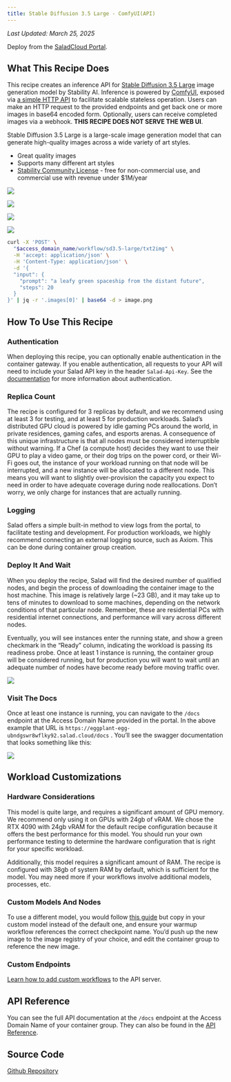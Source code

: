 ```yaml
---
title: Stable Diffusion 3.5 Large - ComfyUI(API)
---
```


_Last Updated: March 25, 2025_

<Tip>Deploy from the [SaladCloud Portal](https://portal.salad.com).</Tip>

## What This Recipe Does

This recipe creates an inference API for
[Stable Diffusion 3.5 Large](https://huggingface.co/stabilityai/stable-diffusion-3.5-large) image generation model by
Stability AI. Inference is powered by [ComfyUI](https://github.com/comfyanonymous/ComfyUI/), exposed via
[a simple HTTP API](https://github.com/SaladTechnologies/comfyui-api) to facilitate scalable stateless operation. Users
can make an HTTP request to the provided endpoints and get back one or more images in base64 encoded form. Optionally,
users can receive completed images via a webhook. **THIS RECIPE DOES NOT SERVE THE WEB UI**.

Stable Diffusion 3.5 Large is a large-scale image generation model that can generate high-quality images across a wide
variety of art styles.

- Great quality images
- Supports many different art styles
- [Stability Community License](https://stability.ai/news/license-update) - free for non-commercial use, and commercial
  use with revenue under $1M/year

![](/products/recipes/images/sd35-large-image-1.png)

![](/products/recipes/images/sd35-large-image-2.png)

![](/products/recipes/images/sd35-large-image-3.png)

![](/products/recipes/images/sd35-large-image-4.png)

```bash
curl -X 'POST' \
  "$access_domain_name/workflow/sd3.5-large/txt2img" \
  -H 'accept: application/json' \
  -H 'Content-Type: application/json' \
  -d '{
  "input": {
    "prompt": "a leafy green spaceship from the distant future",
    "steps": 20
  }
}' | jq -r '.images[0]' | base64 -d > image.png
```

## How To Use This Recipe

### Authentication

When deploying this recipe, you can optionally enable authentication in the container gateway. If you enable
authentication, all requests to your API will need to include your Salad API key in the header `Salad-Api-Key`. See the
[documentation](/container-engine/gateway/sending-requests#authenticated-requests) for more information about
authentication.

### Replica Count

The recipe is configured for 3 replicas by default, and we recommend using at least 3 for testing, and at least 5 for
production workloads. Salad’s distributed GPU cloud is powered by idle gaming PCs around the world, in private
residences, gaming cafes, and esports arenas. A consequence of this unique infrastructure is that all nodes must be
considered interruptible without warning. If a Chef (a compute host) decides they want to use their GPU to play a video
game, or their dog trips on the power cord, or their Wi-Fi goes out, the instance of your workload running on that node
will be interrupted, and a new instance will be allocated to a different node. This means you will want to slightly
over-provision the capacity you expect to need in order to have adequate coverage during node reallocations. Don’t
worry, we only charge for instances that are actually running.

### Logging

Salad offers a simple built-in method to view logs from the portal, to facilitate testing and development. For
production workloads, we highly recommend connecting an external logging source, such as Axiom. This can be done during
container group creation.

### Deploy It And Wait

When you deploy the recipe, Salad will find the desired number of qualified nodes, and begin the process of downloading
the container image to the host machine. This image is relatively large (~23 GB), and it may take up to tens of minutes
to download to some machines, depending on the network conditions of that particular node. Remember, these are
residential PCs with residential internet connections, and performance will vary across different nodes.

Eventually, you will see instances enter the running state, and show a green checkmark in the “Ready” column, indicating
the workload is passing its readiness probe. Once at least 1 instance is running, the container group will be considered
running, but for production you will want to wait until an adequate number of nodes have become ready before moving
traffic over.

![](/products/recipes/images/deploy-sd35-large-1.png)

### Visit The Docs

Once at least one instance is running, you can navigate to the `/docs` endpoint at the Access Domain Name provided in
the portal. In the above example that URL is `https://eggplant-egg-ubndgswr8wflky92.salad.cloud/docs` . You’ll see the
swagger documentation that looks something like this:

![](/products/recipes/images/sd35-large-docs-1.png)

## Workload Customizations

### **Hardware Considerations**

This model is quite large, and requires a significant amount of GPU memory. We recommend only using it on GPUs with 24gb
of vRAM. We chose the RTX 4090 with 24gb vRAM for the default recipe configuration because it offers the best
performance for this model. You should run your own performance testing to determine the hardware configuration that is
right for your specific workload.

Additionally, this model requires a significant amount of RAM. The recipe is configured with 38gb of system RAM by
default, which is sufficient for the model. You may need more if your workflows involve additional models, processes,
etc.

### Custom Models And Nodes

To use a different model, you would follow
[this guide](/guides/image-generation/basic-how-to-deploy-stable-diffusion-on-salad-comfy) but copy in your custom model
instead of the default one, and ensure your warmup workflow references the correct checkpoint name. You’d push up the
new image to the image registry of your choice, and edit the container group to reference the new image.

### Custom Endpoints

[Learn how to add custom workflows](https://github.com/SaladTechnologies/comfyui-api?tab=readme-ov-file#generating-new-workflow-endpoints)
to the API server.

## API Reference

You can see the full API documentation at the `/docs` endpoint at the Access Domain Name of your container group. They
can also be found in the [API Reference](/reference/recipes/sd3.5-large/).

## Source Code

[<Icon icon="github" size="24" /> Github Repository](https://github.com/SaladTechnologies/salad-recipes/tree/master/src/sd3.5-large-comfyui)
